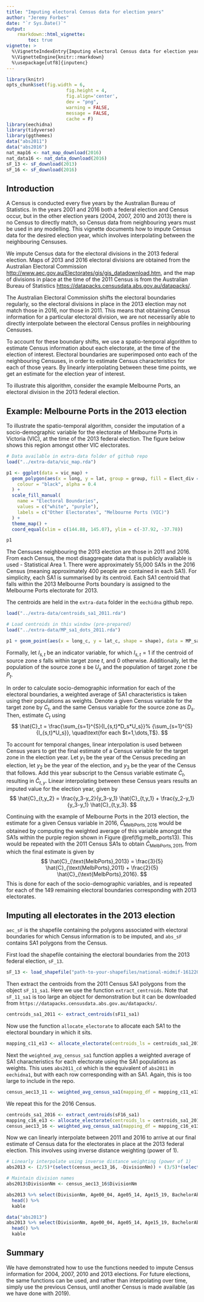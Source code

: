 ```yaml
---
title: "Imputing electoral Census data for election years"
author: "Jeremy Forbes"
date: "`r Sys.Date()`"
output: 
    rmarkdown::html_vignette:
        toc: true
vignette: >
  %\VignetteIndexEntry{Imputing electoral Census data for election years}
  %\VignetteEngine{knitr::rmarkdown}
  %\usepackage[utf8]{inputenc}
---
```


```r
library(knitr)
opts_chunk$set(fig.width = 6,
                      fig.height = 4,
                      fig.align='center',
                      dev = "png",
                      warning = FALSE,
                      message = FALSE,
                      cache = F)
library(eechidna)
library(tidyverse)
library(ggthemes)
data("abs2011")
data("abs2016")
nat_map16 <- nat_map_download(2016)
nat_data16 <- nat_data_download(2016)
sF_13 <- sF_download(2013)
sF_16 <- sF_download(2016)

```

## Introduction

A Census is conducted every five years by the Australian Bureau of Statistics. In the years 2001 and 2016 both a federal election and Census occur, but in the other election years (2004, 2007, 2010 and 2013) there is no Census to directly match, so Census data from neighbouring years must be used in any modelling. This vignette documents how to impute Census data for the desired election year, which involves interpolating between the neighbouring Censuses.

We impute Census data for the electoral divisions in the 2013 federal election. Maps of 2013 and 2016 electoral divisions are obtained from the Australian Electoral Commission [http://www.aec.gov.au/Electorates/gis/gis_datadownload.htm](http://www.aec.gov.au/Electorates/gis/gis_datadownload.htm), and the map of divisions in place at the time of the 2011 Census is from the Australian Bureau of Statistics [https://datapacks.censusdata.abs.gov.au/datapacks/](https://datapacks.censusdata.abs.gov.au/datapacks/).

The Australian Electoral Commission shifts the electoral boundaries regularly, so the electoral divisions in place in the 2013 election may not match those in 2016, nor those in 2011. This means that obtaining Census information for a particular electoral division, we are not necessarily able to directly interpolate between the electoral Census profiles in neighbouring Censuses. 

To account for these boundary shifts, we use a spatio-temporal algorithm to estimate Census information about each electorate, at the time of the election of interest. Electoral boundaries are superimposed onto each of the neighbouring Censuses, in order to estimate Census characteristics for each of those years. By linearly interpolating between these time points, we get an estimate for the election year of interest. 

To illustrate this algorithm, consider the example Melbourne Ports, an electoral division in the 2013 federal election.

## Example: Melbourne Ports in the 2013 election

To illustrate the spatio-temporal algorithm, consider the imputation of a socio-demographic variable for the electorate of Melbourne Ports in Victoria (VIC), at the time of the 2013 federal election. The figure below shows this region amongst other VIC electorates.

```r
# Data available in extra-data folder of github repo
load("../extra-data/vic_map.rda")

p1 <- ggplot(data = vic_map) +
  geom_polygon(aes(x = long, y = lat, group = group, fill = Elect_div == "Melbourne Ports"),
    colour = "black", alpha = 0.4
  ) +
  scale_fill_manual(
    name = "Electoral Boundaries",
    values = c("white", "purple"),
    labels = c("Other Electorates", "Melbourne Ports (VIC)")
  ) +
  theme_map() +
  coord_equal(xlim = c(144.88, 145.07), ylim = c(-37.92, -37.78))

p1
```

The Censuses neighbouring the 2013 election are those in 2011 and 2016. From each Census, the most disaggregate data that is publicly available is used - Statistical Area 1. There were approximately 55,000 SA1s in the 2016 Census (meaning approximately 400 people are contained in each SA1). For simplicity, each SA1 is summarised by its centroid. Each SA1 centroid that falls within the 2013 Melbourne Ports boundary is assigned to the Melbourne Ports electorate for 2013.

The centroids are held in the `extra-data` folder in the `eechidna` github repo.

```r
load("../extra-data/centroids_sa1_2011.rda")
```

```r
# Load centroids in this window (pre-prepared)
load("../extra-data/MP_sa1_dots_2011.rda")

p1 + geom_point(aes(x = long_c, y = lat_c, shape = shape), data = MP_sa1_dots_2011 %>% mutate(shape = "1"), colour = "grey25", size = 1.3) + scale_shape_manual(name = "Statistical Area 1", values = 3, labels = "Centroids")
```

Formally, let $I_{s,t}$ be an indicator variable, for which $I_{s,t} = 1$ if the centroid of source zone $s$ falls within target zone $t$, and $0$ otherwise. Additionally, let the population of the source zone $s$ be $U_s$ and the population of target zone $t$ be $P_{t}$.

In order to calculate socio-demographic information for each of the electoral boundaries, a weighted average of SA1 characteristics is taken using their populations as weights. Denote a given Census variable for the target zone by $C_t$, and the same Census variable for the source zone as $D_s$. Then, estimate $C_t$ using
$$
  \hat{C}_t = \frac{\sum_{s=1}^{S}{I_{s,t}*D_s*U_s}}%
  {\sum_{s=1}^{S}{I_{s,t}*U_s}},
  \quad\text{for each $t=1,\dots,T$}.
$$

To account for temporal changes, linear interpolation is used between Census years to get the final estimate of a Census variable for the target zone in the election year. Let $y_1$ be the year of the Census preceding an election, let $y_2$ be the year of the election, and $y_3$ be the year of the Census that follows. Add this year subscript to the Census variable estimate $\hat{C}_t$, resulting in $\hat{C}_{t,y}$. Linear interpolating between these Census years results an imputed value for the election year, given by
$$
  \hat{C}_{t,y_2} = \frac{y_3-y_2}{y_3-y_1} \hat{C}_{t,y_1} +
    \frac{y_2-y_1}{y_3-y_1} \hat{C}_{t,y_3}.
$$

Continuing with the example of Melbourne Ports in the 2013 election, the estimate for a given Census variable in 2016, $\hat{C}_{\text{MelbPorts}, 2016}$ would be obtained by computing the weighted average of this variable amongst the SA1s within the purple region shown in Figure \@ref(fig:melb_ports13). This would be repeated with the 2011 Census SA1s to obtain $\hat{C}_{\text{MelbPorts}, 2011}$, from which the final estimate is given by
$$
  \hat{C}_{\text{MelbPorts},2013}
    = \frac{3}{5} \hat{C}_{\text{MelbPorts},2011} + \frac{2}{5} \hat{C}_{\text{MelbPorts},2016}.
$$
This is done for each of the socio-demographic variables, and is repeated for each of the 149 remaining electoral boundaries corresponding with 2013 electorates.

## Imputing all electorates in the 2013 election

`aec_sF` is the shapefile containing the polygons associated with electoral boundaries for which Census information is to be imputed, and `abs_sF` contains SA1 polygons from the Census. 

First load the shapefile containing the electoral boundaries from the 2013 federal election, `sF_13`. 

```r
sF_13 <- load_shapefile("path-to-your-shapefiles/national-midmif-16122011/COM20111216_ELB.MIF")
```

Then extract the centroids from the 2011 Census SA1 polygons from the object `sF_11_sa1`. Here we use the function `extract_centroids`. Note that `sF_11_sa1` is too large an object for demonstration but it can be downloaded from `https://datapacks.censusdata.abs.gov.au/datapacks/`.

```r
centroids_sa1_2011 <- extract_centroids(sF11_sa1)
```

Now use the function `allocate_electorate` to allocate each SA1 to the electoral boundary in which it sits.

```r
mapping_c11_e13 <- allocate_electorate(centroids_ls = centroids_sa1_2011, electorates_sf = sF_13, census_year = "2011", election_year = "2013")
```

Next the `weighted_avg_census_sa1` function applies a weighted average of SA1 characteristics for each electorate using the SA1 populations as weights. This uses `abs2011_cd` which is the equivalent of `abs2011` in `eechidna1`, but with each row corresponding with an SA1. Again, this is too large to include in the repo.

```r
census_aec13_11 <- weighted_avg_census_sa1(mapping_df = mapping_c11_e13, abs_df = abs2011_cd)
```

We repeat this for the 2016 Census.

```r
centroids_sa1_2016 <- extract_centroids(sF16_sa1)
mapping_c16_e13 <- allocate_electorate(centroids_ls = centroids_sa1_2016, electorates_sf = sF_13, census_year = "2016", election_year = "2013")
census_aec13_16 <- weighted_avg_census_sa1(mapping_df = mapping_c16_e13, abs_df = abs2016_cd)
```

Now we can linearly interpolate between 2011 and 2016 to arrive at our final estimate of Census data for the electorates in place at the 2013 federal election. This involves using inverse distance weighting (power of 1).

```r
# Linearly interpolate using inverse distance weighting (power of 1)
abs2013 <- (2/5)*(select(census_aec13_16, -DivisionNm)) + (3/5)*(select(census_aec13_11, -DivisionNm))

# Maintain division names
abs2013$DivisionNm <- census_aec13_16$DivisionNm

abs2013 %>% select(DivisionNm, Age00_04, Age05_14, Age15_19, BachelorAbv, MedianPersonalIncome, Owned, NoReligion) %>%
  head() %>% 
  kable
```

```r
data("abs2013")
abs2013 %>% select(DivisionNm, Age00_04, Age05_14, Age15_19, BachelorAbv, MedianPersonalIncome, Owned, NoReligion) %>%
  head() %>% 
  kable
```

## Summary

We have demonstrated how to use the functions needed to impute Census information for 2004, 2007, 2010 and 2013 elections. For future elections, the same functions can be used, and rather than interpolating over time, simply use the previous Census, until another Census is made available (as we have done with 2019). 



